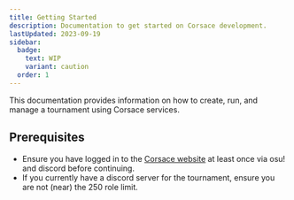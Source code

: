 ```yaml
---
title: Getting Started
description: Documentation to get started on Corsace development.
lastUpdated: 2023-09-19
sidebar:
  badge:
    text: WIP
    variant: caution
  order: 1
---
```



This documentation provides information on how to create, run, and manage a tournament using Corsace services.

## Prerequisites

- Ensure you have logged in to the [Corsace website](https://corsace.io) at least once via osu! and discord before continuing.
- If you currently have a discord server for the tournament, ensure you are not (near) the 250 role limit.

<WorkInProgress section="tournaments" />
